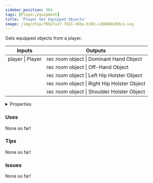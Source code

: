 ```yaml
---
sidebar_position: 564
tags: [Player,Equipment]
title: 'Player Get Equipped Objects'
image: /img/chip/f0827a17-7d21-45ba-b302-c2b068bd50ca.svg
---
```


Gets equipped objects from a player.



<IChip uuid="f0827a17-7d21-45ba-b302-c2b068bd50ca"/>

<table><thead><tr><th>Inputs</th><th>Outputs</th></tr></thead><tbody><tr><td>player | Player</td><td>rec room object | Dominant Hand Object</td></tr><tr><td /><td>rec room object | Off-Hand Object</td></tr><tr><td /><td>rec room object | Left Hip Holster Object</td></tr><tr><td /><td>rec room object | Right Hip Holster Object</td></tr><tr><td /><td>rec room object | Shoulder Holster Object</td></tr></tbody></table>

<details>
  <summary>Properties</summary>
  <div>
    <div>
    <table>
      <tbody>
        <tr>
          <td>Is beta required?</td>
          <td>No</td>
        </tr>
        <tr>
          <td>Is chip a trolling risk?</td>
          <td>No</td>
        </tr>
        <tr>
          <td>Is chip a role assignment risk?</td>
          <td>No</td>
        </tr>
        <tr>
          <td>Chip UUID</td>
          <td>f0827a17-7d21-45ba-b302-c2b068bd50ca</td>
        </tr>
        <tr>
          <td>Room availability</td>
          <td>Available everywhere</td>
        </tr>
      </tbody>
    </table>
    </div>
  </div>
</details>

### Uses

None so far!

### Tips

None so far!

### Issues

None so far!
